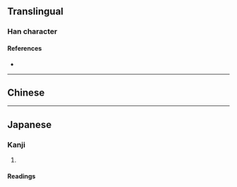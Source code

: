 {{character info/new}}
==Translingual==

===Han character===
{{Han char|rn=46|rad=山|as=05|sn=8|four=|canj=UOM|ids=⿰山丘}}

====References====
* {{Han ref|kx=0309.320|dkj=08002|dj=0610.010|hdz=10767.130|uh=5CB4|ud=23732}}

----

==Chinese==
{{zh-see|嶇|v}}

----

==Japanese==

===Kanji===
{{ja-kanji|grade=|rs=山05}}

# {{defn|lang=ja|sort=山05}}

====Readings====
{{ja-readings
|goon=く
|kanon=く
|kun=けわ-し.い
}}